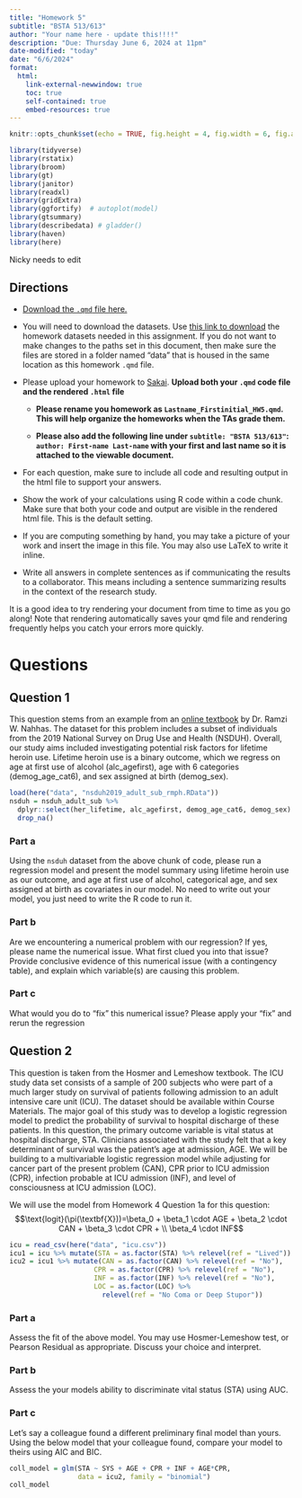 ```yaml
---
title: "Homework 5"
subtitle: "BSTA 513/613"
author: "Your name here - update this!!!!"
description: "Due: Thursday June 6, 2024 at 11pm"
date-modified: "today"
date: "6/6/2024"
format: 
  html:
    link-external-newwindow: true
    toc: true
    self-contained: true
    embed-resources: true
---
```


```{=html}
<style>div.blue { background-color:#e6f0ff; border-radius: 5px; padding: 20px;}</style>
```

```r
knitr::opts_chunk$set(echo = TRUE, fig.height = 4, fig.width = 6, fig.align = "center")

library(tidyverse)
library(rstatix)
library(broom)
library(gt)
library(janitor)
library(readxl)
library(gridExtra)
library(ggfortify)  # autoplot(model)
library(gtsummary)
library(describedata) # gladder()
library(haven)
library(here)
```

::: callout-caution
Nicky needs to edit
:::

## Directions

-   [Download the `.qmd` file here.](https://github.com/nwakim/S2024_BSTA_513/blob/main/homework/HW5.qmd)

-   You will need to download the datasets. Use [this link to download](https://ohsuitg-my.sharepoint.com/:f:/r/personal/wakim_ohsu_edu/Documents/Teaching/Classes/S2024_BSTA_513_613/Student_files/Data/Homework?csf=1&web=1&e=QEsqb9) the homework datasets needed in this assignment. If you do not want to make changes to the paths set in this document, then make sure the files are stored in a folder named "data" that is housed in the same location as this homework `.qmd` file.

-   Please upload your homework to [Sakai](https://sakai.ohsu.edu/portal/site/BSTA-513-1-AV-Sp24/tool/c5ad42cb-c245-44d3-a4f3-535eec24e879). **Upload both your `.qmd` code file and the rendered `.html` file**

    -   **Please rename you homework as `Lastname_Firstinitial_HW5.qmd`. This will help organize the homeworks when the TAs grade them.**

    -   **Please also add the following line under `subtitle: "BSTA 513/613"`: `author: First-name Last-name` with your first and last name so it is attached to the viewable document.**

-   For each question, make sure to include all code and resulting output in the html file to support your answers.

-   Show the work of your calculations using R code within a code chunk. Make sure that both your code and output are visible in the rendered html file. This is the default setting.

-   If you are computing something by hand, you may take a picture of your work and insert the image in this file. You may also use LaTeX to write it inline.

-   Write all answers in complete sentences as if communicating the results to a collaborator. This means including a sentence summarizing results in the context of the research study.

::: callout-tip
It is a good idea to try rendering your document from time to time as you go along! Note that rendering automatically saves your qmd file and rendering frequently helps you catch your errors more quickly.
:::

# Questions

## Question 1
This question stems from an example from an [online textbook](https://bookdown.org/rwnahhas/RMPH/) by Dr. Ramzi W. Nahhas. The dataset for this problem includes a subset of individuals from the 2019 National Survey on Drug Use and Health (NSDUH). Overall, our study aims included investigating potential risk factors for lifetime heroin use. Lifetime heroin use is a binary outcome, which we regress on age at first use of alcohol (alc_agefirst), age with 6 categories (demog_age_cat6), and sex assigned at birth (demog_sex).
```r
load(here("data", "nsduh2019_adult_sub_rmph.RData"))
nsduh = nsduh_adult_sub %>% 
  dplyr::select(her_lifetime, alc_agefirst, demog_age_cat6, demog_sex) %>% 
  drop_na()
```

### Part a 
Using the `nsduh` dataset from the above chunk of code, please run a regression model and present the model summary using lifetime heroin use as our outcome, and age at first use of alcohol, categorical age, and sex assigned at birth as covariates in our model. No need to write out your model, you just need to write the R code to run it. 


### Part b
Are we encountering a numerical problem with our regression? If yes, please name the numerical issue. What first clued you into that issue? Provide conclusive evidence of this numerical issue (with a contingency table), and explain which variable(s) are causing this problem. 


### Part c
What would you do to "fix" this numerical issue? Please apply your "fix" and rerun the regression


## Question 2

This question is taken from the Hosmer and Lemeshow textbook. The ICU study data set consists of a sample of 200 subjects who were part of a much larger study on survival of patients following admission to an adult intensive care unit (ICU). The dataset should be available within Course Materials. The major goal of this study was to develop a logistic regression model to predict the probability of survival to hospital discharge of these patients. In this question, the primary outcome variable is vital status at hospital discharge, STA. Clinicians associated with the study felt that a key determinant of survival was the patient’s age at admission, AGE. We will be building to a multivariable logistic regression model while adjusting for cancer part of the present problem (CAN), CPR prior to ICU admission (CPR), infection probable at ICU admission (INF), and level of consciousness at ICU admission (LOC).

We will use the model from Homework 4 Question 1a for this question: 
$$\text{logit}(\pi(\textbf{X}))=\beta_0 + \beta_1 \cdot AGE + \beta_2 \cdot CAN + \beta_3 \cdot CPR + \\ \beta_4 \cdot INF$$

```r
icu = read_csv(here("data", "icu.csv"))
icu1 = icu %>% mutate(STA = as.factor(STA) %>% relevel(ref = "Lived"))
icu2 = icu1 %>% mutate(CAN = as.factor(CAN) %>% relevel(ref = "No"), 
                     CPR = as.factor(CPR) %>% relevel(ref = "No"), 
                     INF = as.factor(INF) %>% relevel(ref = "No"), 
                     LOC = as.factor(LOC) %>% 
                       relevel(ref = "No Coma or Deep Stupor"))
```

### Part a

Assess the fit of the above model. You may use Hosmer-Lemeshow test, or Pearson Residual as appropriate. Discuss your choice and interpret.

### Part b

Assess the your models ability to discriminate vital status (STA) using AUC. 

### Part c
Let's say a colleague found a different preliminary final model than yours. Using the below model that your colleague found, compare your model to theirs using AIC and BIC.

```r
coll_model = glm(STA ~ SYS + AGE + CPR + INF + AGE*CPR, 
                 data = icu2, family = "binomial")
coll_model
```


